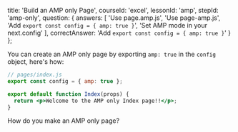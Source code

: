 
  title: 'Build an AMP only Page',
  courseId: 'excel',
  lessonId: 'amp',
  stepId: 'amp-only',
  question: {
    answers: [
      'Use page.amp.js',
      'Use page-amp.js',
      'Add `export const config = { amp: true }`',
      'Set AMP mode in your next.config'
    ],
    correctAnswer: 'Add `export const config = { amp: true }`'
  }
};

You can create an AMP only page by exporting `amp: true` in the `config` object, here's how:

```jsx
// pages/index.js
export const config = { amp: true };

export default function Index(props) {
  return <p>Welcome to the AMP only Index page!!</p>;
}
```

How do you make an AMP only page?

